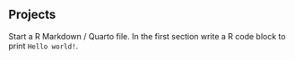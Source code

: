 ## Projects


::: {#exr-}
Start a R Markdown / Quarto file. In the first section write a R code block to print `Hello world!`.
:::